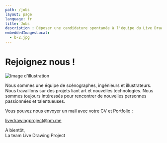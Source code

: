 ```yaml
---
path: /jobs
layout: page
language: fr
title: Jobs
description : Déposer une candidature spontanée à l'équipe du Live Drawing Project
embeddedImagesLocal:
  - b-2.jpg
---
```


# Rejoignez nous !

<Image alt="Image d'illustration" image={props.localImages[0]} />

Nous sommes une équipe de scénographes, ingénieurs et illustrateurs.
Nous travaillons sur des projets liant art et nouvelles technologies.
Nous sommes toujours intéressés pour rencontrer de nouvelles personnes passionnées et talentueuses.

Vous pouvez nous envoyer un mail avec votre CV et Portfolio :

<a href="mailto:livedrawingproject@pm.me">livedrawingproject@pm.me</a>

A bientôt,  
La team Live Drawing Project
